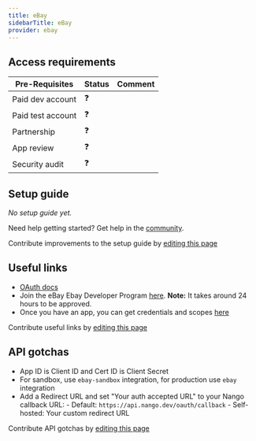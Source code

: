 ```yaml
---
title: eBay
sidebarTitle: eBay
provider: ebay
---
```



<Overview />
<PreBuiltTooling />
<PreBuiltUseCases />

## Access requirements
| Pre-Requisites | Status | Comment|
| - | - | - |
| Paid dev account | ❓ |  |
| Paid test account | ❓ |  |
| Partnership | ❓ | |
| App review | ❓ |  |
| Security audit | ❓ | |


## Setup guide

_No setup guide yet._

<Tip>Need help getting started? Get help in the [community](https://nango.dev/slack).</Tip>

<Note>Contribute improvements to the setup guide by [editing this page](https://github.com/nangohq/nango/tree/master/docs-v2/integrations/all/ebay.mdx)</Note>

## Useful links

-   [OAuth docs](https://developer.ebay.com/api-docs/static/oauth-consent-request.html)
-   Join the eBay Ebay Developer Program [here](https://developer.ebay.com/signin?tab=register). 
**Note:** It takes around 24 hours to be approved.
-   Once you have an app, you can get credentials and scopes [here](https://developer.ebay.com/my/keys) 

<Note>Contribute useful links by [editing this page](https://github.com/nangohq/nango/tree/master/docs-v2/integrations/all/ebay.mdx)</Note>

## API gotchas

-   App ID is Client ID and Cert ID is Client Secret
-   For sandbox, use `ebay-sandbox` integration, for production use `ebay` integration
-   Add a Redirect URL and set "Your auth accepted URL" to your Nango callback URL:
        - Default: `https://api.nango.dev/oauth/callback`
        - Self-hosted: Your custom redirect URL

<Note>Contribute API gotchas by [editing this page](https://github.com/nangohq/nango/tree/master/docs-v2/integrations/all/ebay.mdx)</Note>
